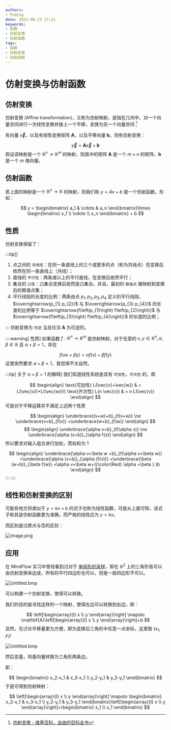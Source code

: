 ```yaml
---
authors:
- PuQing
date: 2023-08-23 17:21
keywords:
- 函数
- 仿射变换
- 仿射函数
tags:
- 函数
- 仿射变换
- 仿射函数
---
```

# 仿射变换与仿射函数

## 仿射变换

仿射变换 (Affine transformation)，又称为仿射映射，是指在几何中，对一个向量空间进行一次线性变换并接上一个平移，变换为另一个向量空间 [^1]

有向量 $\vec{x}$，以及有线性变换矩阵 $\mathbf{A}$，以及平移向量 $\mathbf{b}$。则有仿射变换：

$$
\vec{y} = \mathbf{A}\vec{x}+\mathbf{b}
$$
假设该映射是一个 $\mathbb{R}^n \to \mathbb{R}^m$ 的映射，则其中的矩阵 $\mathbf{A}$ 是一个 $m\times n$ 的矩阵，$\mathbf{b}$ 是一个 $m$ 维向量。


<!--truncate-->
## 仿射函数

若上面的映射是一个 $\mathbb{R}^n \to \mathbb{R}$ 的映射，则我们称 $y=Ax+b$ 是一个仿射函数，形如：

$$
y = \begin{bmatrix}
a_1  & \cdots  & a_n
\end{bmatrix}\times \begin{bmatrix}
x_1 \\
\vdots  \\
x_n
\end{bmatrix} + b
$$
## 性质

仿射变换保留了：

:::tip[]

1. 点之间的 `共线性`：在同一条直线上的三个或更多的点（称为共线点）在变换后依然在同一条直线上（共线）；
2. 直线的 `平行性`：两条或以上的平行直线，在变换后依然平行；
3. 集合的 `凸性`：凸集合变换后依然是凸集合。并且，最初的 `极值点` 被映射到变换后的极值点集；
4. 平行线段的长度的比例：两条由点 $p_{1},p_{2},p_{3},p_{4}$ 定义的平行线段，$\overrightarrow{p_{1} p_{2}}$ 与 $\overrightarrow{p_{3} p_{4}}$ 的长度的比例等于 $\overrightarrow{f\left(p_{1}\right) f\left(p_{2}\right)}$ 与 $\overrightarrow{f\left(p_{3}\right) f\left(p_{4}\right)}$ 的长度的比例；

:::
仿射变换为 `可逆` 当且仅当 $\mathbf{A}$ 为可逆的。

::::warning[ 性质]
如果函数 $f:\mathbb{R}^n \to \mathbb{R}^m$ 是仿射映射，对于任意的 $x,y \in \mathbb{R}^n, \alpha,\beta\in \mathbb{R}$ 且 $\alpha+\beta=1$，存在

$$
f(\alpha x+\beta y)=\alpha f(x)+\beta f(y)
$$
这里突然要求 $\alpha+\beta=1$，我觉得不太自然。

:::tip[ 关于 $\alpha+\beta=1$ 的解释]
我们知道线性系统是具有 `可加性`，`齐次性` 的，即

$$
\begin{align}
\text{可加性}  L(\vec{v}+\vec{w}) & = L(\vec{v})+L(\vec{w})\\  
\text{齐次性}  L(n \vec{v}) & = n L(\vec{v}) 
\end{align}
$$
可是对于平移运算并不满足上述两个性质

$$
\begin{align}
\underbrace{(v+w)+b}_{f(v+w)} \ne \underbrace{v+b}_{f(v)} +\underbrace{w+b}_{f(w)}
\end{align}
$$
$$
\begin{align}
\underbrace{\alpha x+b}_{f(\alpha x)} \ne  \underbrace{\alpha (x+b)}_{\alpha f(x)} 
\end{align}
$$
所以要求对输入组合进行加权，而权和为 1

$$
\begin{align}
\underbrace{\alpha v+\beta w +b}_{f(\alpha v+\beta w)} =\underbrace{\alpha (v+b)}_{\alpha (f(v))} +\underbrace{\beta (w+b)}_{\beta f(w)} =\alpha v+\beta w+({\color{Red} \alpha +\beta } )b
\end{align}
$$
:::
::::
## 线性和仿射变换的区别

可能有地方将类似于 $y=kx+b$ 的式子也称为<Highlight>线性函数</Highlight>，可是从上面可知，该式子称其是仿射函数更为准确，而严格的线性应为 $y=kx$。

而区别是过原点与否的区别：

![image.png](https://images.puqing.work/2023/08/24/64e6d1a02d005.png)

## 应用

在 MindFlow 实习中曾经看到过对于 [单纯形的采样](https://gitee.com/mindspore/mindscience/blob/master/MindFlow/mindflow/geometry/shapes/simplex.py#L89-96)，即在 $\mathbb{R}^2$ 上的三角形皆可以由仿射变换来达成，所有的平行四边形也可以，但是一般四边形不可以。

![Untitled.bmp](https://images.puqing.work/2023/08/24/64e6d3afbfa2d.bmp)

可以构建一个仿射变换，使得可以转换。

我们的目的是寻找这样的一个映射，使得左边可以转换到右边，即：

$$
\left[\begin{array}{l}
x \\
y
\end{array}\right] \mapsto \mathbf{A}\left[\begin{array}{l}
x \\
y
\end{array}\right]+b
$$
显然，先讨论平移量更为方便，即为变换后三角形中任意一点坐标，这里取 $(x_{1},y_{1})$

![Untitled.bmp](https://images.puqing.work/2023/08/24/64e6d55d5bc63.bmp)

然后变基，将基向量转换为三角形两条边。

即：

$$
\begin{bmatrix}
x_2-x_1  & x_3-x_1 \\
y_2-y_1  & y_3-y_1
\end{bmatrix}
$$
于是可得到仿射映射：

$$
\left[\begin{array}{l}
x \\
y
\end{array}\right] \mapsto \begin{bmatrix}
x_2-x_1 & x_3-x_1  \\
y_2-y_1 & y_3-y_1
\end{bmatrix}\left[\begin{array}{l}
x \\
y
\end{array}\right]+\begin{bmatrix}
x_1 \\
x_1
\end{bmatrix}
$$
[^1]:[仿射变换 - 维基百科，自由的百科全书](https://zh.wikipedia.org/zh-hans/%E4%BB%BF%E5%B0%84%E5%8F%98%E6%8D%A2)
